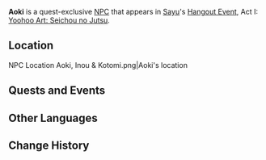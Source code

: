 {{Character Infobox
|type             = Quest NPC
|image            = NPC Aoki.png
|voiceEN          = 
|voiceCN          = 
|voiceJP          = 
|voiceKR          = 
|region           = Inazuma
|affiliation      = Tenryou Commission
|title            = Tenryou Commission Member
}}
'''Aoki''' is a quest-exclusive [[NPC]] that appears in [[Sayu]]'s [[Hangout Event]], Act I: [[Yoohoo Art: Seichou no Jutsu]].

==Location==
<gallery hideaddbutton="true" captionalign="center">
NPC Location Aoki, Inou & Kotomi.png|Aoki's location
</gallery>
<!--
==Profile==
===Personality===
===Appearance===
-->
==Quests and Events==
{{Quest Appearances}}

==Other Languages==
{{Other Languages|default_hidden = 1
|en      = Aoki
|zhs     = 青木
|zhs_rm  = Qīngmù
|zht     = 青木
|zht_rm  = Qīngmù
|ja      = 青木
|ja_rm   = Aoki
|ko      = 아오키
|ko_rm   = Aoki
|es      = Aoki
|fr      = Aoki
|ru      = Аоки
|th      = Aoki
|vi      = Aoki
|de      = Aoki
|id      = Aoki
|pt      = Aoki
}}

==Change History==
{{Change History|2.2}}
<!--
==References==
{{Reflist}}
-->